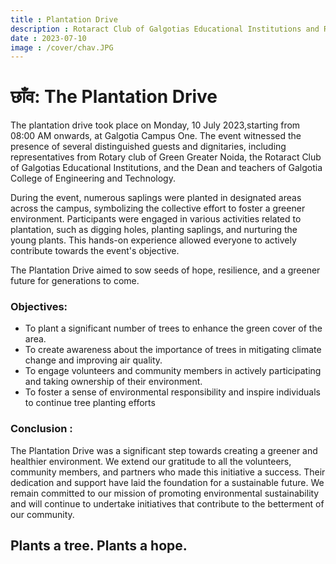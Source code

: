 ```yaml
---
title : Plantation Drive
description : Rotaract Club of Galgotias Educational Institutions and Rotary Club of Green Greater Noida organized a Plantation Drive. The drive aimed to promote environmental sustainability, raise awareness about the importance of tree planting, and create a greener and healthier environment for our community.
date : 2023-07-10
image : /cover/chav.JPG
---
```


# छाँव: The Plantation Drive

The plantation drive took place on Monday, 10 July 2023,starting from 08:00 AM onwards, at Galgotia Campus One. The event witnessed the presence of several distinguished guests and dignitaries, including representatives from Rotary club of Green Greater Noida, the Rotaract Club of Galgotias Educational Institutions, and the Dean and teachers of Galgotia College of Engineering and Technology.

During the event, numerous saplings were planted in designated areas across the campus, symbolizing the collective effort to foster a greener environment. Participants were engaged in various activities related to plantation, such as digging holes, planting saplings, and nurturing the young plants. This hands-on experience allowed everyone to actively contribute towards the event's objective.

The Plantation Drive aimed to sow seeds of hope, resilience, and a greener future for generations to come.

### Objectives:
- To plant a significant number of trees to enhance the green cover of the area.
- To create awareness about the importance of trees in mitigating climate change and improving air quality.
- To engage volunteers and community members in actively participating and taking ownership of their environment.
- To foster a sense of environmental responsibility and inspire individuals to continue tree planting efforts

### Conclusion :
The Plantation Drive was a significant step towards creating a greener and healthier environment. We extend our gratitude to all the volunteers, community members, and partners who made this initiative a success. Their dedication and support have laid the foundation for a sustainable future. We remain committed to our mission of promoting environmental sustainability and will continue to undertake initiatives that contribute to the betterment of our community.
## Plants a tree. Plants a hope.